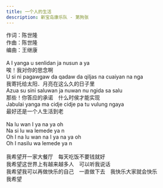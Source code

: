 ```yaml
---
title: 一个人的生活
description: 新宝岛康乐队 - 第狗张
---
```


作词：陈世隆<br />作曲：陈世隆<br />编曲：王继康<br /><br />A I yanga u senlidan ja nusun a ya<br />唉！我对你的思念啊<br />U si ni pagawgaw da qadaw da qiljas na cuaiyan na nga<br />我寄托给太阳．月亮在这么久的日子里<br />Azua su sini saluwan ja nuwan nu ngida sa salu<br />那些！你答应的承诺　什么时侯才能实现<br />Jabulai yanga ma cidje cidje pa tu vulung ngaya<br />最好还是一个人生活到老<br /><br />Na lu wan I ya na ya oh<br />Na si lu wa lemede ya n<br />Oh I na lu wan na I ya na ya oh<br />Oh I nasilu wa lemede ya n<br /><br />我希望开一家大餐厅　每天吃饭不要钱就好<br />我希望这世界上有越来越多人　可以听我说话<br />我希望我可以再做快乐的自己　一直做下去　我快乐大家就会快乐<br />我希望
